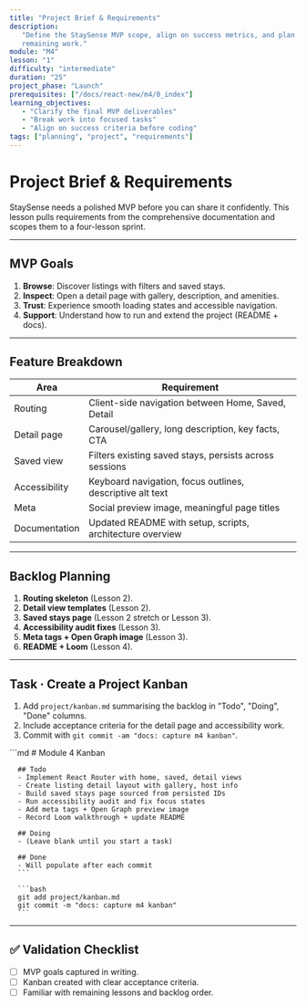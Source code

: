```yaml
---
title: "Project Brief & Requirements"
description:
   "Define the StaySense MVP scope, align on success metrics, and plan the
   remaining work."
module: "M4"
lesson: "1"
difficulty: "intermediate"
duration: "25"
project_phase: "Launch"
prerequisites: ["/docs/react-new/m4/0_index"]
learning_objectives:
   - "Clarify the final MVP deliverables"
   - "Break work into focused tasks"
   - "Align on success criteria before coding"
tags: ["planning", "project", "requirements"]
---
```



# Project Brief & Requirements

StaySense needs a polished MVP before you can share it confidently. This lesson
pulls requirements from the comprehensive documentation and scopes them to a
four-lesson sprint.

---

## MVP Goals

1. **Browse**: Discover listings with filters and saved stays.
2. **Inspect**: Open a detail page with gallery, description, and amenities.
3. **Trust**: Experience smooth loading states and accessible navigation.
4. **Support**: Understand how to run and extend the project (README + docs).

---

## Feature Breakdown

| Area          | Requirement                                               |
| ------------- | --------------------------------------------------------- |
| Routing       | Client-side navigation between Home, Saved, Detail        |
| Detail page   | Carousel/gallery, long description, key facts, CTA        |
| Saved view    | Filters existing saved stays, persists across sessions    |
| Accessibility | Keyboard navigation, focus outlines, descriptive alt text |
| Meta          | Social preview image, meaningful page titles              |
| Documentation | Updated README with setup, scripts, architecture overview |

---

## Backlog Planning

1. **Routing skeleton** (Lesson 2).
2. **Detail view templates** (Lesson 2).
3. **Saved stays page** (Lesson 2 stretch or Lesson 3).
4. **Accessibility audit fixes** (Lesson 3).
5. **Meta tags + Open Graph image** (Lesson 3).
6. **README + Loom** (Lesson 4).

---

## Task · Create a Project Kanban

1. Add `project/kanban.md` summarising the backlog in "Todo", "Doing", "Done"
   columns.
2. Include acceptance criteria for the detail page and accessibility work.
3. Commit with `git commit -am "docs: capture m4 kanban"`.

<Accordions type='single' className='mt-4'>
   <Accordion title='Solution Inspiration'>
      ```md
      # Module 4 Kanban

      ## Todo
      - Implement React Router with home, saved, detail views
      - Create listing detail layout with gallery, host info
      - Build saved stays page sourced from persisted IDs
      - Run accessibility audit and fix focus states
      - Add meta tags + Open Graph preview image
      - Record Loom walkthrough + update README

      ## Doing
      - (Leave blank until you start a task)

      ## Done
      - Will populate after each commit
      ```

      ```bash
      git add project/kanban.md
      git commit -m "docs: capture m4 kanban"
      ```

   </Accordion>
</Accordions>

---

## ✅ Validation Checklist

-  [ ] MVP goals captured in writing.
-  [ ] Kanban created with clear acceptance criteria.
-  [ ] Familiar with remaining lessons and backlog order.
